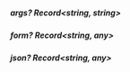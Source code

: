 ##### **args?** Record<string, *string*>

##### **form?** Record<string, *any*>

##### **json?** Record<string, *any*>

